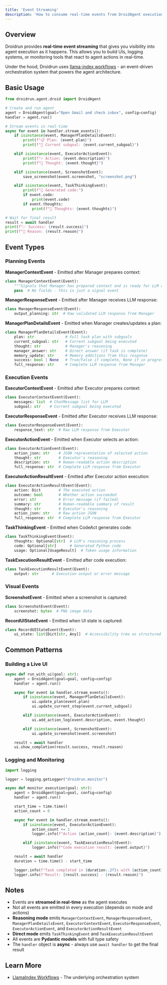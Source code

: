 ```yaml
---
title: 'Event Streaming'
description: 'How to consume real-time events from DroidAgent execution.'
---
```


## Overview

Droidrun provides **real-time event streaming** that gives you visibility into agent execution as it happens. This allows you to build UIs, logging systems, or monitoring tools that react to agent actions in real-time.

Under the hood, Droidrun uses [llama-index workflows](https://docs.llamaindex.ai/en/stable/understanding/workflows/) - an event-driven orchestration system that powers the agent architecture.

## Basic Usage

```python
from droidrun.agent.droid import DroidAgent

# Create and run agent
agent = DroidAgent(goal="Open Gmail and check inbox", config=config)
handler = agent.run()

# Stream events in real-time
async for event in handler.stream_events():
    if isinstance(event, ManagerPlanDetailsEvent):
        print(f"📋 Plan: {event.plan}")
        print(f"🎯 Current subgoal: {event.current_subgoal}")

    elif isinstance(event, ExecutorActionEvent):
        print(f"⚡ Action: {event.description}")
        print(f"💭 Thought: {event.thought}")

    elif isinstance(event, ScreenshotEvent):
        save_screenshot(event.screenshot, "screenshot.png")

    elif isinstance(event, TaskThinkingEvent):
        print(f"🐍 Generated code:")
        if event.code:
            print(event.code)
        if event.thoughts:
            print(f"💭 Thoughts: {event.thoughts}")

# Wait for final result
result = await handler
print(f"✅ Success: {result.success}")
print(f"📝 Reason: {result.reason}")
```

## Event Types

### Planning Events

**ManagerContextEvent** - Emitted after Manager prepares context:
```python
class ManagerContextEvent(Event):
    """Signals that Manager has prepared context and is ready for LLM call"""
    pass  # No fields - this is just a signal event
```

**ManagerResponseEvent** - Emitted after Manager receives LLM response:
```python
class ManagerResponseEvent(Event):
    output_planning: str  # Raw validated LLM response from Manager
```

**ManagerPlanDetailsEvent** - Emitted when Manager creates/updates a plan:
```python
class ManagerPlanDetailsEvent(Event):
    plan: str              # Full task plan with subgoals
    current_subgoal: str   # Current subgoal being executed
    thought: str           # Manager's reasoning
    manager_answer: str    # Direct answer (if task is complete)
    memory_update: str     # Memory additions from this response
    success: bool | None   # True/False if complete, None if in progress
    full_response: str     # Complete LLM response from Manager
```

### Execution Events

**ExecutorContextEvent** - Emitted after Executor prepares context:
```python
class ExecutorContextEvent(Event):
    messages: list  # ChatMessage list for LLM
    subgoal: str    # Current subgoal being executed
```

**ExecutorResponseEvent** - Emitted after Executor receives LLM response:
```python
class ExecutorResponseEvent(Event):
    response_text: str  # Raw LLM response from Executor
```

**ExecutorActionEvent** - Emitted when Executor selects an action:
```python
class ExecutorActionEvent(Event):
    action_json: str    # JSON representation of selected action
    thought: str        # Executor's reasoning
    description: str    # Human-readable action description
    full_response: str  # Complete LLM response from Executor
```

**ExecutorActionResultEvent** - Emitted after Executor action execution:
```python
class ExecutorActionResultEvent(Event):
    action: Dict        # The executed action
    outcome: bool       # Whether action succeeded
    error: str          # Error message (if failed)
    summary: str        # Human-readable summary of result
    thought: str        # Executor's reasoning
    action_json: str    # Raw action JSON
    full_response: str  # Complete LLM response from Executor
```

**TaskThinkingEvent** - Emitted when CodeAct generates code:
```python
class TaskThinkingEvent(Event):
    thoughts: Optional[str]  # LLM's reasoning process
    code: Optional[str]      # Generated Python code
    usage: Optional[UsageResult]  # Token usage information
```

**TaskExecutionResultEvent** - Emitted after code execution:
```python
class TaskExecutionResultEvent(Event):
    output: str      # Execution output or error message
```

### Visual Events

**ScreenshotEvent** - Emitted when a screenshot is captured:
```python
class ScreenshotEvent(Event):
    screenshot: bytes  # PNG image data
```

**RecordUIStateEvent** - Emitted when UI state is captured:
```python
class RecordUIStateEvent(Event):
    ui_state: list[Dict[str, Any]]  # Accessibility tree as structured data
```

## Common Patterns

### Building a Live UI

```python
async def run_with_ui(goal: str):
    agent = DroidAgent(goal=goal, config=config)
    handler = agent.run()

    async for event in handler.stream_events():
        if isinstance(event, ManagerPlanDetailsEvent):
            ui.update_plan(event.plan)
            ui.update_current_step(event.current_subgoal)

        elif isinstance(event, ExecutorActionEvent):
            ui.add_action_log(event.description, event.thought)

        elif isinstance(event, ScreenshotEvent):
            ui.update_screenshot(event.screenshot)

    result = await handler
    ui.show_completion(result.success, result.reason)
```

### Logging and Monitoring

```python
import logging

logger = logging.getLogger("droidrun.monitor")

async def monitor_execution(goal: str):
    agent = DroidAgent(goal=goal, config=config)
    handler = agent.run()

    start_time = time.time()
    action_count = 0

    async for event in handler.stream_events():
        if isinstance(event, ExecutorActionEvent):
            action_count += 1
            logger.info(f"Action {action_count}: {event.description}")

        elif isinstance(event, TaskExecutionResultEvent):
            logger.info(f"Code execution result: {event.output}")

    result = await handler
    duration = time.time() - start_time

    logger.info(f"Task completed in {duration:.2f}s with {action_count} actions")
    logger.info(f"Result: {result.success} - {result.reason}")
```

## Notes

- Events are **streamed in real-time** as the agent executes
- Not all events are emitted in every execution (depends on mode and actions)
- **Reasoning mode** emits `ManagerContextEvent`, `ManagerResponseEvent`, `ManagerPlanDetailsEvent`, `ExecutorContextEvent`, `ExecutorResponseEvent`, `ExecutorActionEvent`, and `ExecutorActionResultEvent`
- **Direct mode** emits `TaskThinkingEvent` and `TaskExecutionResultEvent`
- All events are **Pydantic models** with full type safety
- The `handler` object is **async** - always use `await handler` to get the final result

## Learn More

- [LlamaIndex Workflows](https://docs.llamaindex.ai/en/stable/understanding/workflows/) - The underlying orchestration system
